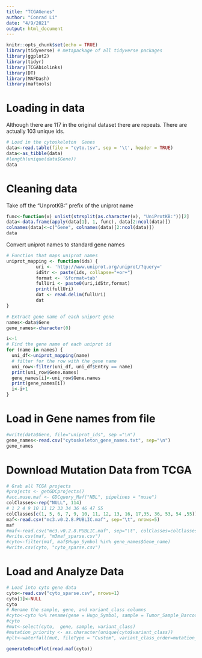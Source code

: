 ---
title: "TCGAGenes"
author: "Conrad Li"
date: "4/9/2021"
output: html_document
---

```{r setup, include=FALSE}
knitr::opts_chunk$set(echo = TRUE)
library(tidyverse) # metapackage of all tidyverse packages
library(ggplot2)
library(tidyr)
library(TCGAbiolinks)
library(DT)
library(MAFDash)
library(maftools)
```

# Loading in data
Although there are 117 in the original dataset there are repeats. There are actually 103 unique ids.
```{r}
# Load in the cytoskeleton  Genes
data<-read.table(file = "cyto.tsv", sep = '\t', header = TRUE)
data<-as_tibble(data)
#length(unique(data$Gene))
data
```
# Cleaning data
Take off the "UnprotKB:" prefix of the uniprot name
```{r}
func<-function(x) unlist(strsplit(as.character(x), "UniProtKB:"))[2]
data<-data.frame(apply(data[1], 1, func), data[2:ncol(data)])
colnames(data)<-c("Gene", colnames(data)[2:ncol(data)])
data
```

Convert uniprot names to standard gene names

```{r}
# Function that maps uniprot names
uniprot_mapping <- function(ids) {
           uri <- 'http://www.uniprot.org/uniprot/?query='
           idStr <- paste(ids, collapse="+or+")
           format <- '&format=tab'
           fullUri <- paste0(uri,idStr,format)
           print(fullUri)
           dat <- read.delim(fullUri)
           dat
}

# Extract gene name of each uniport gene
names<-data$Gene
gene_names<-character(0)

i<-1
# Find the gene name of each uniprot id
for (name in names) {
  uni_df<-uniprot_mapping(name)
  # filter for the row with the gene name
  uni_row<-filter(uni_df, uni_df$Entry == name)
  print(uni_row$Gene.names)
  gene_names[i]<-uni_row$Gene.names
  print(gene_names[i])
  i<-i+1
}
```
# Load in Gene names from file
```{r}
#write(data$Gene, file="uniprot_ids", sep ="\n")
gene_names<-read.csv("cytoskeleton_gene_names.txt", sep="\n")
gene_names
```
# Download Mutation Data from TCGA
```{r}
# Grab all TCGA projects
#projects <- getGDCprojects()
#acc.muse.maf <- GDCquery_Maf("NBL", pipelines = "muse")
colClasses<-rep("NULL", 114)
# 1 2 4 9 10 11 12 33 34 36 46 47 55
colClasses[c(1, 5, 6, 7, 9, 10, 11, 12, 13, 16, 17,35, 36, 53, 54 ,55)]<-NA
maf<-read.csv("mc3.v0.2.8.PUBLIC.maf", sep="\t", nrows=5)
maf
#maf<-read.csv("mc3.v0.2.8.PUBLIC.maf", sep="\t", colClasses=colClasses)
#write.csv(maf, "m3maf_sparse.csv")
#cyto<-filter(maf, maf$Hugo_Symbol %in% gene_names$Gene_name)
#write.csv(cyto, "cyto_sparse.csv")
```
# Load and Analyze Data
```{r}
# Load into cyto gene data
cyto<-read.csv("cyto_sparse.csv", nrows=1)
cyto[1]<-NULL
cyto
# Rename the sample, gene, and variant_class columns
#cyto<-cyto %>% rename(gene = Hugo_Symbol, sample = Tumor_Sample_Barcode, variant_class = Variant_Classification)
#cyto
#mut<-select(cyto,  gene, sample, variant_class)
#mutation_priority <- as.character(unique(cyto$variant_class))
#plt<-waterfall(mut, fileType = "Custom", variant_class_order=mutation_priority, mainXlabel=TRUE)
```

```{r}
generateOncoPlot(read.maf(cyto))
```